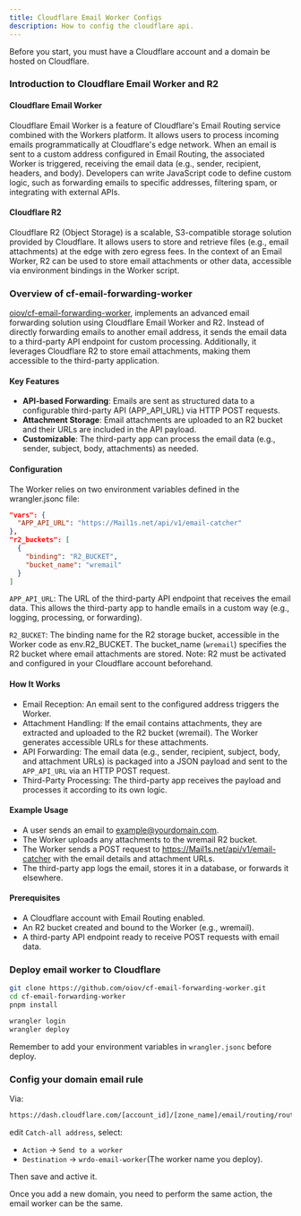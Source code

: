 ```yaml
---
title: Cloudflare Email Worker Configs
description: How to config the cloudflare api.
---
```


<DocsLang en="/docs/developer/cloudflare-email-worker" zh="/docs/developer/cloudflare-email-worker-zh" />

Before you start, you must have a Cloudflare account and a domain be hosted on Cloudflare.

### Introduction to Cloudflare Email Worker and R2

#### Cloudflare Email Worker

Cloudflare Email Worker is a feature of Cloudflare's Email Routing service combined with the Workers platform. 
It allows users to process incoming emails programmatically at Cloudflare's edge network. 
When an email is sent to a custom address configured in Email Routing,
the associated Worker is triggered, receiving the email data (e.g., sender, recipient, headers, and body). 
Developers can write JavaScript code to define custom logic, 
such as forwarding emails to specific addresses, filtering spam, 
or integrating with external APIs.

#### Cloudflare R2

Cloudflare R2 (Object Storage) is a scalable, S3-compatible storage solution provided by Cloudflare. 
It allows users to store and retrieve files (e.g., email attachments) at the edge with zero egress fees. 
In the context of an Email Worker, R2 can be used to store email attachments or other data, accessible via environment bindings in the Worker script.

### Overview of cf-email-forwarding-worker

[oiov/cf-email-forwarding-worker](https://github.com/oiov/cf-email-forwarding-worker), 
implements an advanced email forwarding solution using Cloudflare Email Worker and R2. 
Instead of directly forwarding emails to another email address, 
it sends the email data to a third-party API endpoint for custom processing. 
Additionally, it leverages Cloudflare R2 to store email attachments, making them accessible to the third-party application.

#### Key Features

- **API-based Forwarding**: Emails are sent as structured data to a configurable third-party API (APP_API_URL) via HTTP POST requests.
- **Attachment Storage**: Email attachments are uploaded to an R2 bucket and their URLs are included in the API payload.
- **Customizable**: The third-party app can process the email data (e.g., sender, subject, body, attachments) as needed.
#### Configuration

The Worker relies on two environment variables defined in the wrangler.jsonc file:

```json
"vars": {
  "APP_API_URL": "https://Mail1s.net/api/v1/email-catcher"
},
"r2_buckets": [
  {
    "binding": "R2_BUCKET",
    "bucket_name": "wremail"
  }
]
```

`APP_API_URL`: The URL of the third-party API endpoint that receives the email data. This allows the third-party app to handle emails in a custom way (e.g., logging, processing, or forwarding).

`R2_BUCKET`: The binding name for the R2 storage bucket, accessible in the Worker code as env.R2_BUCKET. The bucket_name (`wremail`) specifies the R2 bucket where email attachments are stored. Note: R2 must be activated and configured in your Cloudflare account beforehand.

#### How It Works

- Email Reception: An email sent to the configured address triggers the Worker.
- Attachment Handling: If the email contains attachments, they are extracted and uploaded to the R2 bucket (wremail). The Worker generates accessible URLs for these attachments.
- API Forwarding: The email data (e.g., sender, recipient, subject, body, and attachment URLs) is packaged into a JSON payload and sent to the `APP_API_URL` via an HTTP POST request.
- Third-Party Processing: The third-party app receives the payload and processes it according to its own logic.

#### Example Usage

- A user sends an email to example@yourdomain.com.
- The Worker uploads any attachments to the wremail R2 bucket.
- The Worker sends a POST request to https://Mail1s.net/api/v1/email-catcher with the email details and attachment URLs.
- The third-party app logs the email, stores it in a database, or forwards it elsewhere.
#### Prerequisites
- A Cloudflare account with Email Routing enabled.
- An R2 bucket created and bound to the Worker (e.g., wremail).
- A third-party API endpoint ready to receive POST requests with email data.

### Deploy email worker to Cloudflare

```bash
git clone https://github.com/oiov/cf-email-forwarding-worker.git
cd cf-email-forwarding-worker
pnpm install

wrangler login 
wrangler deploy
```
Remember to add your environment variables in `wrangler.jsonc` before deploy.

### Config your domain email rule

Via:
```bash
https://dash.cloudflare.com/[account_id]/[zone_name]/email/routing/routes
```

edit `Catch-all address`, select:
- `Action` -> `Send to a worker` 
- `Destination` -> `wrdo-email-worker`(The worker name you deploy).

Then save and active it.

<Callout type="warning" twClass="mb-3">
Once you add a new domain, you need to perform the same action, the email worker can be the same.
</Callout>




